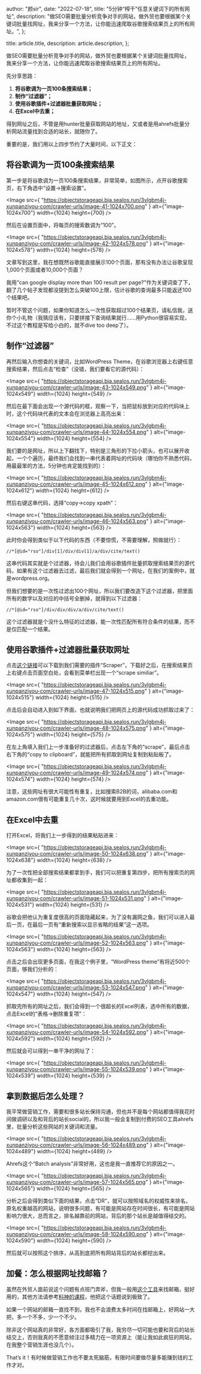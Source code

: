 
  author: "颜sir",
  date: "2022-07-18",
  title: "5分钟“榨干”任意关键词下的所有网址",
  description:
    "做SEO需要批量分析竞争对手的网站，做外贸也要根据某个关键词批量找网址，我来分享一个方法，让你能迅速爬取谷歌搜索结果页上的所有网址。",
};

  title: article.title,
  description: article.description,
};


做SEO需要批量分析竞争对手的网站，做外贸也要根据某个关键词批量找网址，我来分享一个方法，让你能迅速爬取谷歌搜索结果页上的所有网址。

先分享思路：

1. **将谷歌调为一页100条搜索结果；**
2. **制作“过滤器”；**
3. **使用谷歌插件+过滤器批量获取网址；**
4. **在Excel中去重；**

得到网址之后，不管是用hunter批量获取网站的地址，又或者是用ahrefs批量分析网站流量找到合适的站长，就随你了。

重要的是，我们用以上四步节约了大量时间，以下正文：

<Toc toc={toc} />

## 将谷歌调为一页100条搜索结果

第一步是将谷歌调为一页100条搜索结果，非常简单，如图所示，点开谷歌搜索页，右下角选中“设置→搜索设置”。

<Image
  src={
    "https://objectstorageapi.bja.sealos.run/3vlgbm4j-xunpanziyou-com/crawler-urls/image-41-1024x700.png"
  }
  alt={"image-1024x700"}
  width={1024}
  height={700}
/>

然后在设置页面中，将每页的搜索数调为“100”。

<Image
  src={
    "https://objectstorageapi.bja.sealos.run/3vlgbm4j-xunpanziyou-com/crawler-urls/image-42-1024x578.png"
  }
  alt={"image-1024x578"}
  width={1024}
  height={578}
/>

文章写到这里，我在想既然谷歌能直接展示100个页面，那有没有办法让谷歌呈现1,000个页面或者10,000个页面？

我用“can google display more than 100 result per page?”作为关键词查了下，翻了几个帖子发现都没提到怎么突破100上限，估计谷歌的查询最多只能返还100个结果吧。

暂时不管这个问题，如果你知道怎么一次性获取超过100个结果页，请私信我，送你个小礼物（我猜应该有，只要拼接下查询结果就行……用Python很容易实现，不过这个教程是写给小白的，就不dive too deep了）。

## 制作“过滤器”

再然后输入你想查的关键词，比如WordPress Theme，在谷歌浏览器上右键任意搜索结果，然后点击“检查”（没错，我们要看它的源代码）：

<Image
  src={
    "https://objectstorageapi.bja.sealos.run/3vlgbm4j-xunpanziyou-com/crawler-urls/image-43-1024x549.png"
  }
  alt={"image-1024x549"}
  width={1024}
  height={549}
/>

然后在最下面会出现一个源代码的框，观察一下，当把鼠标放到对应的代码块上时，这个代码块代表的文本会在浏览器上高亮出来：

<Image
  src={
    "https://objectstorageapi.bja.sealos.run/3vlgbm4j-xunpanziyou-com/crawler-urls/image-44-1024x554.png"
  }
  alt={"image-1024x554"}
  width={1024}
  height={554}
/>

我们要的是网址，所以上下翻找下，特别是三角形的下拉小箭头，也可以展开收起，一个个遍历，最终我们会找到一串代表着网址的代码块（哪怕你不熟悉代码，用最最笨的方法，5分钟也肯定能找到的）：

<Image
  src={
    "https://objectstorageapi.bja.sealos.run/3vlgbm4j-xunpanziyou-com/crawler-urls/image-45-1024x612.png"
  }
  alt={"image-1024x612"}
  width={1024}
  height={612}
/>

然后右键这串代码，选择“copy→copy xpath”：

<Image
  src={
    "https://objectstorageapi.bja.sealos.run/3vlgbm4j-xunpanziyou-com/crawler-urls/image-46-1024x563.png"
  }
  alt={"image-1024x563"}
  width={1024}
  height={563}
/>

此时你会得到类似于以下代码的东西（不要惊慌，不需要理解，照做就行）：

```
//*[@id="rso"]/div[1]/div/div[1]/a/div/cite/text()
```

这串代码其实就是个过滤器，待会儿我们会用谷歌插件批量抓取搜索结果页的源代码，如果有这个过滤器去过滤，最后我们就会得到一个网址，在我们的案例中，就是wordpress.org。

但我们想要的是一次性过滤出100个网址，所以我们要改造下这个过滤器，把里面所有的数字以及对应的中括号全删掉，就得到以下过滤器：

```
//*[@id="rso"]/div/div/div/a/div/cite/text()
```

这个过滤器就是个没什么特征的过滤器，能一次性匹配所有符合条件的结果，而不是仅匹配一个结果。

## 使用谷歌插件+过滤器批量获取网址

点击[这个链接](https://chrome.google.com/webstore/detail/mbigbapnjcgaffohmbkdlecaccepngjd)可以下载到我们需要的插件“Scraper”，下载好之后，在搜索结果页上右键点击页面空白处，会看到菜单栏出现一个“scrape similiar”。

<Image
  src={
    "https://objectstorageapi.bja.sealos.run/3vlgbm4j-xunpanziyou-com/crawler-urls/image-47-1024x515.png"
  }
  alt={"image-1024x515"}
  width={1024}
  height={515}
/>

点击后会自动进入到如下界面，也就说明我们把网页上的源代码成功抓取过来了：

<Image
  src={
    "https://objectstorageapi.bja.sealos.run/3vlgbm4j-xunpanziyou-com/crawler-urls/image-48-1024x575.png"
  }
  alt={"image-1024x575"}
  width={1024}
  height={575}
/>

在左上角填入我们上一步准备好的过滤器后，点击左下角的“scrape”，最后点击右下角的“copy to clipboard”，就能把所有抓取到网址复制到粘贴板了。

<Image
  src={
    "https://objectstorageapi.bja.sealos.run/3vlgbm4j-xunpanziyou-com/crawler-urls/image-49-1024x574.png"
  }
  alt={"image-1024x574"}
  width={1024}
  height={574}
/>

注意，这些网址有很大可能性有重复，比如搜索B2B的词，alibaba.com和amazon.com很有可能重复几十次，这时候就要用到Excel的去重功能。

## 在Excel中去重

打开Excel，将我们上一步得到的结果粘贴进来：

<Image
  src={
    "https://objectstorageapi.bja.sealos.run/3vlgbm4j-xunpanziyou-com/crawler-urls/image-50-1024x638.png"
  }
  alt={"image-1024x638"}
  width={1024}
  height={638}
/>

为了一次性把全部搜索结果都拿到手，我们可以把重复第四步，把所有搜索页的网址都收集到一起：

<Image
  src={
    "https://objectstorageapi.bja.sealos.run/3vlgbm4j-xunpanziyou-com/crawler-urls/image-51-1024x531.png"
  }
  alt={"image-1024x531"}
  width={1024}
  height={531}
/>

谷歌会把他认为重复度很高的页面隐藏起来，为了没有漏网之鱼，我们可以进入最后一页，在最后一页有“重新搜索以显示省略的结果”这一选项。

<Image
  src={
    "https://objectstorageapi.bja.sealos.run/3vlgbm4j-xunpanziyou-com/crawler-urls/image-52-1024x563.png"
  }
  alt={"image-1024x563"}
  width={1024}
  height={563}
/>

点击之后会出现更多页面，在我这个例子里，“WordPress theme”有将近500个页面，够我们分析的：

<Image
  src={
    "https://objectstorageapi.bja.sealos.run/3vlgbm4j-xunpanziyou-com/crawler-urls/image-53-1024x547.png"
  }
  alt={"image-1024x547"}
  width={1024}
  height={547}
/>

抓取完所有的网址之后，我们会得到一个很超长的Excel列表，选中所有的数据，点击Excel的“表格→删除重复项”：

<Image
  src={
    "https://objectstorageapi.bja.sealos.run/3vlgbm4j-xunpanziyou-com/crawler-urls/image-54-1024x592.png"
  }
  alt={"image-1024x592"}
  width={1024}
  height={592}
/>

然后就会可以得到一串干净的网址了：

<Image
  src={
    "https://objectstorageapi.bja.sealos.run/3vlgbm4j-xunpanziyou-com/crawler-urls/image-55-1024x539.png"
  }
  alt={"image-1024x539"}
  width={1024}
  height={539}
/>

## 拿到数据后怎么处理？

我平常做营销工作，需要和很多站长保持沟通，但也并不是每个网站都值得我花时间做调研以及和背后的站长social的，所以我一般会复制到付费的SEO工具ahrefs里，批量分析这些网站的关键词和流量。

<Image
  src={
    "https://objectstorageapi.bja.sealos.run/3vlgbm4j-xunpanziyou-com/crawler-urls/image-56-1024x489.png"
  }
  alt={"image-1024x489"}
  width={1024}
  height={489}
/>

Ahrefs这个“Batch analysis”非常好用，这也是我一直推荐它的原因之一。

<Image
  src={
    "https://objectstorageapi.bja.sealos.run/3vlgbm4j-xunpanziyou-com/crawler-urls/image-57-1024x565.png"
  }
  alt={"image-1024x565"}
  width={1024}
  height={565}
/>

分析之后会得到类似下面的结果，点击“DR”，就可以按照域名的权威性来排名，原名权重越高的网站，说明很多问题，有可能是网站存在时间很长，有可能是网站影响力很大，总而言之，排名越靠前的网站，背后的那个站长是越值得结交的。

<Image
  src={
    "https://objectstorageapi.bja.sealos.run/3vlgbm4j-xunpanziyou-com/crawler-urls/image-58-1024x590.png"
  }
  alt={"image-1024x590"}
  width={1024}
  height={590}
/>

然后就可以按照这个排序，从高到底把所有网站背后的站长都挖出来。

## 加餐：怎么根据网址找邮箱？

虽然在外贸人面前说这个问题有点班门弄斧，但我一般用[这个工具](https://hunter.io/?via=pew)来找邮箱，挺好用的，其他方法请参考[料神的课程](https://v.imiker.com/?change_chanel=sam)，他把这个话题说到极致了。

如果一个网站的邮箱一直找不到，我也不会浪费太多时间在找邮箱上，好网站一大把，多一个不多，少一个不少。

除非这个网站真的非常好，各方面都吸引了我，我穷尽一切可能也要和背后的站长结交上，否则我真的不愿意倾注过多精力在一项资源上（能让我如此疯狂的网站，在我整个营销生涯也没几个）。

That’s it！有时候做营销工作也不要太死脑筋，有限时间要做尽量多能赚到钱的工作才对。
